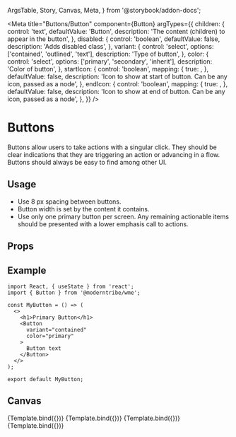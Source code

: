   ArgsTable,
  Story,
  Canvas,
  Meta,
} from '@storybook/addon-docs';

<Meta
  title="Buttons/Button"
  component={Button}
  argTypes={{
      children: {
        control: 'text',
        defaultValue: 'Button',
        description: 'The content (children) to appear in the button',
      },
      disabled: {
        control: 'boolean',
        defaultValue: false,
        description: 'Adds disabled class',
      },
      variant: {
        control: 'select',
        options: ['contained', 'outlined', 'text'],
        description: 'Type of button',
      },
      color: {
        control: 'select',
        options: ['primary', 'secondary', 'inherit'],
        description: 'Color of button',
      },
      startIcon: {
        control: 'boolean',
        mapping: {
          true: <DownhillSkiingIcon />,
        },
        defaultValue: false,
        description: 'Icon to show at start of button. Can be any icon, passed as a node',
      },
      endIcon: {
        control: 'boolean',
        mapping: {
          true: <DownhillSkiingIcon />,
        },
        defaultValue: false,
        description: 'Icon to show at end of button. Can be any icon, passed as a node',
      },
    }}
/>


# Buttons
Buttons allow users to take actions with a singular click.
They should be clear indications that they are triggering an action or advancing in a flow.
Buttons should always be easy to find among other UI.

## Usage
- Use 8 px spacing between buttons.
- Button width is set by the content it contains.
- Use only one primary button per screen. Any remaining actionable items should be presented with a lower emphasis call to actions.

## Props
<ArgsTable story="." />

## Example
```
import React, { useState } from 'react';
import { Button } from '@moderntribe/wme';

const MyButton = () => (
  <>
    <h1>Primary Button</h1>
    <Button
      variant="contained"
      color="primary"
    >
      Button text
    </Button>
  </>
);

export default MyButton;
```

## Canvas
  <Canvas>
    <Story
      name="Primary"
      args={{
        variant: 'contained',
        color: 'primary',
      }}
    >
      {Template.bind({})}
    </Story>
    <Story
      name="Secondary"
      args={{
        variant: 'contained',
        color: 'secondary',
      }}
    >
      {Template.bind({})}
    </Story>
    <Story
      name="Stroked"
      args={{
        variant: 'outlined',
        color: 'primary',
      }}
    >
      {Template.bind({})}
    </Story>
    <Story
      name="NoContainer"
      args={{
        variant: 'text',
        color: 'inherit',
      }}
    >
      {Template.bind({})}
    </Story>
  </Canvas>
